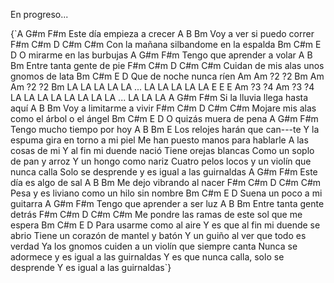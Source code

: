 En progreso...

<LyricsAndChords>
{`A          G#m        F#m
Este día empieza a crecer
A            B       Bm
Voy a ver si puedo correr
F#m      C#m     D               C#m  C#m
Con la mañana silbandome en la espalda
Bm  C#m             E     D
O mirarme en las burbujas
A              G#m     F#m
Tengo que aprender a volar
A           B        Bm
Entre tanta gente de pie
F#m           C#m       D         C#m C#m
Cuidan de mis alas unos gnomos de lata
Bm     C#m          E    D
Que de noche nunca ríen
Am  Am  ?2  ?2  Bm     Am  Am  ?2  ?2  Bm
LA  LA  LA  LA  LA ... LA  LA  LA  LA  LA
E        E  E   Am  ?3  ?4     Am  ?3  ?4
LA LA LA LA LA  LA  LA  LA ... LA  LA  LA
A            G#m         F#m
Si la lluvia llega hasta aquí
A         B         Bm
Voy a limitarme a vivir
F#m        C#m          D          C#m C#m
Mojare mis alas como el árbol o el ángel
Bm   C#m          E    D
O quizás muera de pena
A           G#m        F#m
Tengo mucho tiempo por hoy
A           B         Bm    E
Los relojes harán que can---te
Y la espuma gira en torno a mi piel
Me han puesto manos para hablarle
A las cosas de mi
Y al fin mi duende nació
Tiene orejas blancas
Como un soplo de pan y arroz
Y un hongo como nariz
Cuatro pelos locos y un violín que nunca calla
Solo se desprende y es igual a las guirnaldas
A          G#m        F#m
Este día es algo de sal
A            B       Bm
Me dejo vibrando al nacer
F#m      C#m     D               C#m  C#m
Pesa y es liviano como un hilo sin nombre
Bm  C#m             E     D
Suena un poco a mi guitarra
A          G#m        F#m
Tengo que aprender a ser luz
A            B       Bm
Entre tanta gente detrás
F#m      C#m     D               C#m  C#m
Me pondre las ramas de este sol que me espera
Bm  C#m             E     D
Para usarme como al aire
Y es que al fin mi duende se abrio
Tiene un corazón de mantel y batón
Y un guiño al ver que todo es verdad
Ya los gnomos cuiden
a un violín que siempre canta
Nunca se adormece y es igual a las guirnaldas
Y es que nunca calla, solo se desprende
Y es igual a las guirnaldas`}
</LyricsAndChords>
